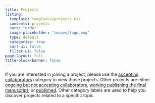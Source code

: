 ```yaml
---
title: Projects
listing:
  template: templates/projects.ejs
  contents: projects
  sort: "order"
  image-placeholder: "images/logo.png"
  type: default
  categories: true
  sort-ui: false
  filter-ui: false
page-layout: full
title-block-banner: false
---
```


If you are interested in joining a project, please use the [accepting collaborators](https://psysciacc.org/projects.html#category=accepting-collaborators) category to view those projects. Other projects are either [ongoing but not accepting collaborators](https://psysciacc.org/projects.html#category=in-progress), [working publishing the final manuscript](https://psysciacc.org/projects.html#category=publication-process), or [published](https://psysciacc.org/projects.html#category=published). Other category labels are used to help you discover projects related to a specific topic.  
